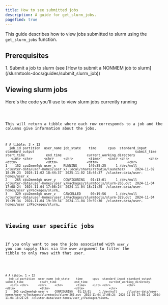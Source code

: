 ```yaml
---
title: How to see submitted jobs
description: A guide for get_slurm_jobs.
pagefind: true
---
```



This guide describes how to view jobs submitted to slurm using the `get_slurm_jobs` function.

## Prerequisites
<Steps>
1. Submit a job to slurm (see [How to submit a NONMEM job to slurm](/slurmtools-docs/guides/submit_slurm_job))
</Steps>

## Viewing slurm jobs

Here's the code you'll use to view slurm jobs currently running


<Code title="view_partitions.R" lang="r" code={view_jobs}/>

This will return a tibble where each row corresponds to a job and the columns give information about the jobs. 
```
# A tibble: 3 × 12
  job_id partition  user_name job_state    time      cpus  standard_input standard_output                                                    submit_time          start_time           end_time             current_working_directory                        
   <int> <chr>      <chr>     <chr>        <time>    <int> <chr>          <chr>                                                              <dttm>               <dttm>               <dttm>               <chr>                                            
1    152 cpu2mem4gb user_x    RUNNING      140:35:25     1 /dev/null      /cluster-data/user-homes/user_x/.local/share/rstudio/launcher/     2024-11-02 18:39:23  2024-11-02 18:44:37  2025-11-02 18:44:37  /cluster-data/user-homes/user_x                     
2    265 cpu2mem4gb user_y    CONFIGURING   01:13:01     1 /dev/null      /cluster-data/user-homes/user_y/Packages/slurmtools/slurm-265.out  2024-11-04 17:08:24  2024-11-04 17:08:24  2024-11-04 18:21:25  /cluster-data/user-homes/user_y/Packages/slurm…
3    329 cpu2mem4gb user_z    CANCELLED     00:19:56     1 /dev/null      /cluster-data/user-homes/user_z/Packages/slurmtools/slurm-329.out  2024-11-04 19:39:34  2024-11-04 19:39:34  2024-11-04 19:59:30  /cluster-data/user-homes/user_z/Packages/slurm…
```
## Viewing user specific jobs

If you only want to see the jobs associated with `user_y` you can supply this via the `user` argument to filter the tibble to only rows with that user.


<Code title="view_partitions.R" lang="r" code={view_jobs_user}/>

```
# A tibble: 1 × 12
  job_id partition  user_name job_state    time      cpus  standard_input standard_output                                                    submit_time          start_time           end_time             current_working_directory                        
   <int> <chr>      <chr>     <chr>        <time>    <int> <chr>          <chr>                                                              <dttm>               <dttm>               <dttm>               <chr>                                                 
1    265 cpu2mem4gb user_y    CONFIGURING   01:13:01     1 /dev/null      /cluster-data/user-homes/user_y/Packages/slurmtools/slurm-265.out  2024-11-04 17:08:24  2024-11-04 17:08:24  2024-11-04 18:21:25  /cluster-data/user-homes/user_y/Packages/slurm…
```

